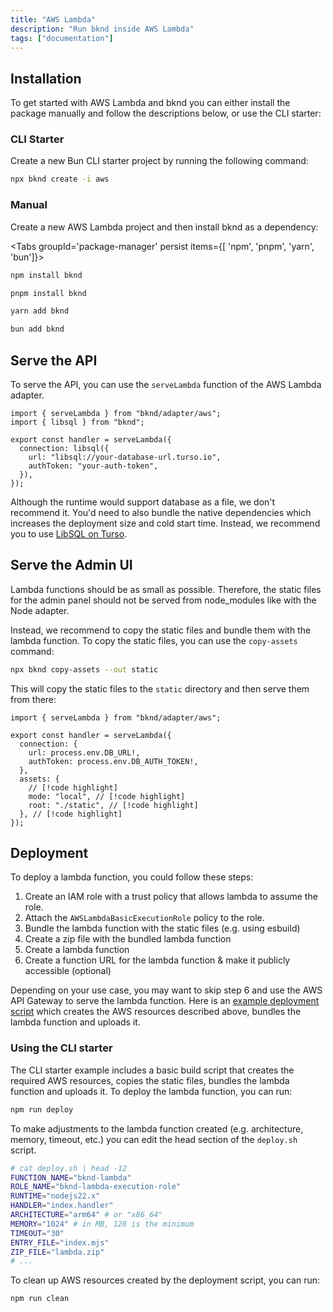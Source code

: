 ```yaml
---
title: "AWS Lambda"
description: "Run bknd inside AWS Lambda"
tags: ["documentation"]
---
```


## Installation

To get started with AWS Lambda and bknd you can either install the package manually and follow the descriptions below, or use the CLI starter:

### CLI Starter

Create a new Bun CLI starter project by running the following command:

```sh
npx bknd create -i aws
```

### Manual

Create a new AWS Lambda project and then install bknd as a dependency:

<Tabs groupId='package-manager' persist items={[ 'npm', 'pnpm', 'yarn', 'bun']}>

```bash tab="npm"
npm install bknd
```

```bash tab="pnpm"
pnpm install bknd
```

```bash tab="yarn"
yarn add bknd
```

```bash tab="bun"
bun add bknd
```

</Tabs>

## Serve the API

To serve the API, you can use the `serveLambda` function of the AWS Lambda adapter.

```tsx title="index.mjs"
import { serveLambda } from "bknd/adapter/aws";
import { libsql } from "bknd";

export const handler = serveLambda({
  connection: libsql({
    url: "libsql://your-database-url.turso.io",
    authToken: "your-auth-token",
  }),
});
```

Although the runtime would support database as a file, we don't recommend it. You'd need to also bundle the native dependencies which increases the deployment size and cold start time. Instead, we recommend you to use [LibSQL on Turso](/usage/database#sqlite-using-libsql-on-turso).

## Serve the Admin UI

Lambda functions should be as small as possible. Therefore, the static files for the admin panel should not be served from node_modules like with the Node adapter.

Instead, we recommend to copy the static files and bundle them with the lambda function. To copy the static files, you can use the `copy-assets` command:

```bash
npx bknd copy-assets --out static
```

This will copy the static files to the `static` directory and then serve them from there:

```tsx title="index.mjs"
import { serveLambda } from "bknd/adapter/aws";

export const handler = serveLambda({
  connection: {
    url: process.env.DB_URL!,
    authToken: process.env.DB_AUTH_TOKEN!,
  },
  assets: {
    // [!code highlight]
    mode: "local", // [!code highlight]
    root: "./static", // [!code highlight]
  }, // [!code highlight]
});
```

## Deployment

To deploy a lambda function, you could follow these steps:

1. Create an IAM role with a trust policy that allows lambda to assume the role.
2. Attach the `AWSLambdaBasicExecutionRole` policy to the role.
3. Bundle the lambda function with the static files (e.g. using esbuild)
4. Create a zip file with the bundled lambda function
5. Create a lambda function
6. Create a function URL for the lambda function & make it publicly accessible (optional)

Depending on your use case, you may want to skip step 6 and use the AWS API Gateway to serve the lambda function. Here is an [example deployment script](https://github.com/bknd-io/bknd/blob/main/examples/aws-lambda/deploy.sh) which creates the AWS resources described above, bundles the lambda function and uploads it.

### Using the CLI starter

The CLI starter example includes a basic build script that creates the required AWS resources, copies the static files, bundles the lambda function and uploads it. To deploy the lambda function, you can run:

```bash
npm run deploy
```

To make adjustments to the lambda function created (e.g. architecture, memory, timeout, etc.) you can edit the head section of the `deploy.sh` script.

```sh title="deploy.sh"
# cat deploy.sh | head -12
FUNCTION_NAME="bknd-lambda"
ROLE_NAME="bknd-lambda-execution-role"
RUNTIME="nodejs22.x"
HANDLER="index.handler"
ARCHITECTURE="arm64" # or "x86_64"
MEMORY="1024" # in MB, 128 is the minimum
TIMEOUT="30"
ENTRY_FILE="index.mjs"
ZIP_FILE="lambda.zip"
# ...
```

To clean up AWS resources created by the deployment script, you can run:

```bash
npm run clean
```
